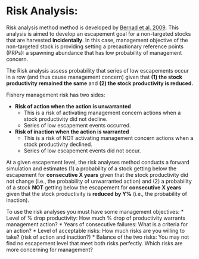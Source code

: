 # Risk Analysis: 
Risk analysis method method is developed by [Bernad et al. 2009](http://www.adfg.alaska.gov/FedAidPDFs/SP09-09.pdf). This analysis is aimed to develop an escapement goal for a non-targeted stocks that are harvested **incidentally**.  In this case, management objective of the non-targeted stock is providing setting a precautionary reference points (PRPs): a spawning abundance that has low probability of management concern. 

The Risk analysis assess probability that series of low escapements occur in a row (and thus cause management concern) given that **(1) the stock productivity remained the same** and **(2) the stock productivity is reduced.**

Fishery management risk has two sides: 

* **Risk of action when the action is unwarranted** 
  * This is a risk of activating management concern actions when a stock productivity did not decline. 
  * Series of low escapement events occurred. 

* **Risk of inaction when the action is warranted** 
  * This is a risk of NOT activating management concern actions when a stock productivity declined. 
  * Series of low escapement events did not occur. 

At a given escapement level, the risk analyses method conducts a forward simulation and estimates (1) a probability of a stock getting below the escapement for **consecutive X years**  given that the stock productivity  did not change (i.e., the probability of unwarranted action) and  (2) a probability of a stock **NOT** getting below the escapement for **consecutive X years**  given that the stock productivity is **reduced by Y%** (i.e., the probability of inaction).

To use the risk analyses you must have some management objectives:
* Level of % drop productivity: How much % drop of productivity warrants management action?
* Years of consecutive failures: What is a criteria for an action? 
* Level of acceptable risks: How much risks are you willing to take? (risk of action and inaction?)
* Balance of the two risks: You may not find no escapement level that meet both risks perfectly. Which risks are more concerning for management? 


